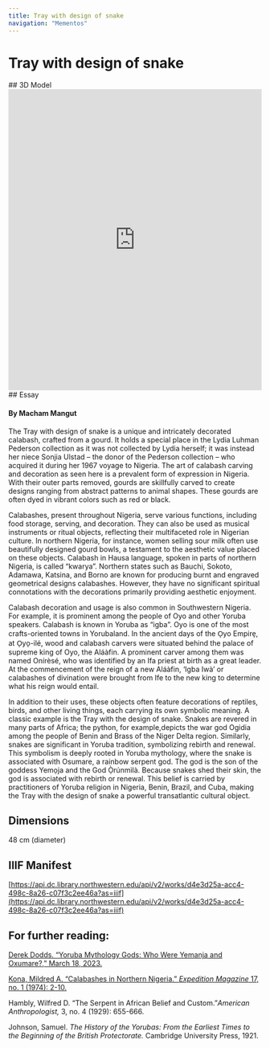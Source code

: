 ```yaml
---
title: Tray with design of snake
navigation: "Mementos"
---
```

# Tray with design of snake
<Viewer options = "showTitle: false" iiifContent="https://api.dc.library.northwestern.edu/api/v2/works/d4e3d25a-acc4-498c-8a26-c07f3c2ee46a?as=iiif" />
## 3D Model
<iframe title="Tray with design of snake | Pederson [DRAFT]" frameborder="0" allowfullscreen mozallowfullscreen="true" webkitallowfullscreen="true" allow="autoplay; fullscreen; xr-spatial-tracking" xr-spatial-tracking execution-while-out-of-viewport execution-while-not-rendered web-share src="https://sketchfab.com/models/72dd79103b4a4483995ccf46accdaa25/embed" width ="100%" height="600"> </iframe> 
## Essay
<h4>By Macham Mangut</h4>
The Tray with design of snake is a unique and intricately decorated calabash, crafted from a gourd. It holds a special place in the Lydia Luhman Pederson collection as it was not collected by Lydia herself; it was instead her niece Sonjia Ulstad – the donor of the Pederson collection – who acquired it during her 1967 voyage to Nigeria. The art of calabash carving and decoration as seen here is a prevalent form of expression in Nigeria. With their outer parts removed, gourds are skillfully carved to create designs ranging from abstract patterns to animal shapes. These gourds are often dyed in vibrant colors such as red or black. 

Calabashes, present throughout Nigeria, serve various functions, including food storage, serving, and decoration. They can also be used as musical instruments or ritual objects, reflecting their multifaceted role in Nigerian culture. In northern Nigeria, for instance, women selling sour milk often use beautifully designed gourd bowls, a testament to the aesthetic value placed on these objects. Calabash in Hausa language, spoken in parts of northern Nigeria, is called “kwarya”. Northern states such as Bauchi, Sokoto, Adamawa, Katsina, and Borno are known for producing burnt and engraved geometrical designs calabashes. However, they have no significant spiritual connotations with the decorations primarily providing aesthetic enjoyment. 

Calabash decoration and usage is also common in Southwestern Nigeria. For example, it is prominent among the people of Oyo and other Yoruba speakers. Calabash is known in Yoruba as “igba”. Oyo is one of the most crafts-oriented towns in Yorubaland. In the ancient days of the O̩yo Empire̩, at O̩yo̩-ilé, wood and calabash carvers were situated behind the palace of supreme king of Oyo, the Aláàfin. A prominent carver among them was named Onírèsé, who was identified by an Ifa priest at birth as a great leader. At the commencement of the reign of a new Aláàfin, ‘Igba Iwà’ or calabashes of divination were brought from Ife to the new king to determine what his reign would entail. 

In addition to their uses, these objects often feature decorations of reptiles, birds, and other living things, each carrying its own symbolic meaning. A classic example is the Tray with the design of snake. Snakes are revered in many parts of Africa; the python, for example,depicts the war god Ogidia among the people of Benin and Brass of the Niger Delta region. Similarly, snakes are significant in Yoruba tradition, symbolizing rebirth and renewal. This symbolism is deeply rooted in Yoruba mythology, where the snake is associated with Osumare, a rainbow serpent god. The god is the son of the goddess Yemọja and the God Ọ̀rúnmìlà. Because snakes shed their skin, the god is associated with rebirth or renewal. This belief is carried by practitioners of Yoruba religion in Nigeria, Benin, Brazil, and Cuba, making the Tray with the design of snake a powerful transatlantic cultural object.

## Dimensions
48 cm (diameter)
## IIIF Manifest
[https://api.dc.library.northwestern.edu/api/v2/works/d4e3d25a-acc4-498c-8a26-c07f3c2ee46a?as=iiif](https://api.dc.library.northwestern.edu/api/v2/works/d4e3d25a-acc4-498c-8a26-c07f3c2ee46a?as=iiif)
## For further reading:
[Derek Dodds. “Yoruba Mythology Gods: Who Were Yemanja and Oxumare?,” March 18, 2023.](https://derekdodds.com/yoruba-mythology-gods-who-were-yamanja-and-oxumare/)

[Kona, Mildred A. “Calabashes in Northern Nigeria.” <i>Expedition Magazine</i> 17, no. 1 (1974): 2-10.](https://www.penn.museum/sites/expedition/calabashes-in-northern-nigeria/)

Hambly, Wilfred D. “The Serpent in African Belief and Custom.”<i>American Anthropologist,</i> 3, no. 4 (1929): 655-666.

Johnson, Samuel. <i>The History of the Yorubas: From the Earliest Times to the Beginning of the British Protectorate.</i> Cambridge University Press, 1921.
